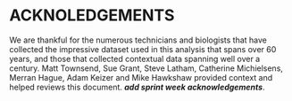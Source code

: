 #  ACKNOLEDGEMENTS    

We are thankful for the numerous technicians and biologists that have collected the impressive dataset used in this analysis that spans over 60 years, and those that collected contextual data spanning well over a century. 
Matt Townsend, Sue Grant, Steve Latham, Catherine Michielsens, Merran Hague, Adam Keizer and Mike Hawkshaw provided context and helped reviews this document.
***add sprint week acknowledgements***. 
